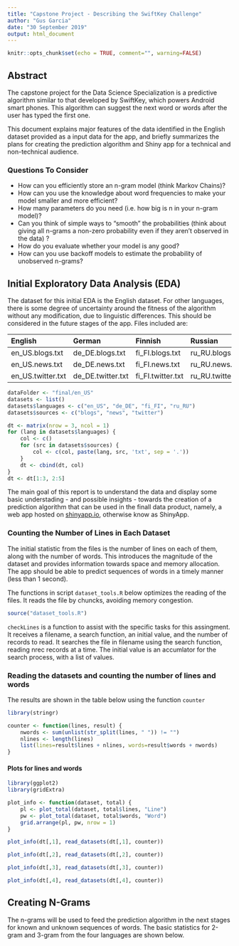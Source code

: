 ```yaml
---
title: "Capstone Project - Describing the SwiftKey Challenge"
author: "Gus Garcia"
date: "30 September 2019"
output: html_document
---
```


```r
knitr::opts_chunk$set(echo = TRUE, comment="", warning=FALSE)
```

## Abstract

The capstone project for the Data Science Specialization is a predictive algorithm similar to that developed by SwiftKey, which powers Android smart phones. This algorithm can suggest the next word or words after the user has typed the first one.

This document explains major features of the data identified in the English dataset provided as a input data for the app, and briefly summarizes the plans for creating the prediction algorithm and Shiny app for a technical and non-technical audience. 

### Questions To Consider
* How can you efficiently store an n-gram model (think Markov Chains)?
* How can you use the knowledge about word frequencies to make your model smaller and more efficient?
* How many parameters do you need (i.e. how big is n in your n-gram model)?
* Can you think of simple ways to "smooth" the probabilities (think about giving all n-grams a non-zero probability even if they aren't observed in the data) ?
* How do you evaluate whether your model is any good?
* How can you use backoff models to estimate the probability of unobserved n-grams?

## Initial Exploratory Data Analysis (EDA)

The dataset for this initial EDA is the English dataset. For other languages, there is some degree of uncertainty around the fitness of the algorithm without any modification, due to linguistic differences. This should be considered in the future stages of the app. Files included are:

English           German            Finnish           Russian 
----------------- ----------------- ----------------- ---------------
en_US.blogs.txt   de_DE.blogs.txt   fi_FI.blogs.txt   ru_RU.blogs.txt
en_US.news.txt    de_DE.news.txt    fi_FI.news.txt    ru_RU.news.txt
en_US.twitter.txt de_DE.twitter.txt fi_FI.twitter.txt ru_RU.twitter.txt

```r
dataFolder <- "final/en_US"
datasets <- list()
datasets$languages <- c("en_US", "de_DE", "fi_FI", "ru_RU")
datasets$sources <- c("blogs", "news", "twitter")

dt <- matrix(nrow = 3, ncol = 1)
for (lang in datasets$languages) {
    col <- c()
    for (src in datasets$sources) {
        col <- c(col, paste(lang, src, 'txt', sep = '.'))
    }
    dt <- cbind(dt, col)
}
dt <- dt[1:3, 2:5]
```

The main goal of this report is to understand the data and display some basic understading - and possible insights - towards the creation of a prediction algorithm that can be used in the finall data product, namely, a web app hosted on [shinyapp.io](https://shinyapp.io), otherwise know as ShinyApp.

### Counting the Number of Lines in Each Dataset

The initial statistic from the files is the number of lines on each of them, along with the number of words. This introduces the magnitude of the dataset and provides information towards space and memory allocation. The app should be able to predict sequences of words in a timely manner (less than 1 second).

The functions in script `dataset_tools.R` below optimizes the reading of the files. It reads the file by chuncks, avoiding memory congestion.
```r
source("dataset_tools.R")
```


`checkLines` is a function to assist with the specific tasks for this assingment. It receives a filename, a search function, an initial value, and the number of records to read. It searches the file in filename using the search function, reading nrec records at a time. The initial value is an accumlator for the search process, with a list of values.

### Reading the datasets and counting the number of lines and words

The results are shown in the table below using the function `counter`
```r
library(stringr)
```

```r
counter <- function(lines, result) {
    nwords <- sum(unlist(str_split(lines, " ")) != "")
    nlines <- length(lines)
    list(lines=result$lines + nlines, words=result$words + nwords)
}
```

#### Plots for lines and words

```r
library(ggplot2)
library(gridExtra)
```

```r
plot_info <- function(dataset, total) {
    pl <- plot_total(dataset, total$lines, "Line")
    pw <- plot_total(dataset, total$words, "Word")
    grid.arrange(pl, pw, nrow = 1)
}

```

```r
plot_info(dt[,1], read_datasets(dt[,1], counter))
```


```r
plot_info(dt[,2], read_datasets(dt[,2], counter))
```

```r
plot_info(dt[,3], read_datasets(dt[,3], counter))
```

```r
plot_info(dt[,4], read_datasets(dt[,4], counter))
```


## Creating N-Grams

The n-grams will be used to feed the prediction algorithm in the next stages for known and unknown sequences of words. The basic statistics for 2-gram and 3-gram from the four languages are shown below.

```r


```

